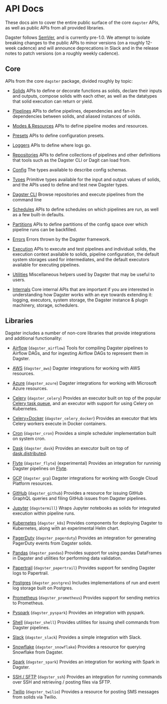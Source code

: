 
<DynamicMetaTags
  title="API Docs | Dagster"
  description="Dagster is a system for building modern data applications."
/>

# API Docs

These docs aim to cover the entire public surface of the core `dagster` APIs, as well as public APIs
from all provided libraries.

Dagster follows [SemVer](https://semver.org/), and is currently pre-1.0. We attempt to isolate
breaking changes to the public APIs to minor versions (on a roughly 12-week cadence) and will
announce deprecations in Slack and in the release notes to patch versions (on a roughly weekly
cadence).

## Core

APIs from the core `dagster` package, divided roughly by topic:

- [Solids](/_apidocs/solids)
  APIs to define or decorate functions as solids, declare their inputs
  and outputs, compose solids with each other, as well as the
  datatypes that solid execution can return or yield.

- [Pipelines](/_apidocs/pipeline)
  APIs to define pipelines, dependencies and fan-in dependencies
  between solids, and aliased instances of solids.

- [Modes & Resources](/_apidocs/modes-resources)
  APIs to define pipeline modes and resources.

- [Presets](/_apidocs/presets)
  APIs to define configuration presets.

- [Loggers](/_apidocs/loggers)
  APIs to define where logs go.

- [Repositories](/_apidocs/repositories)
  APIs to define collections of pipelines and other definitions that tools
  such as the Dagster CLI or Dagit can load from.

- [Config](/_apidocs/config)
  The types available to describe config schemas.

- [Types](/_apidocs/types)
  Primitive types available for the input and output values of solids,
  and the APIs used to define and test new Dagster types.

- [Dagster CLI](/_apidocs/cli)
  Browse repositories and execute pipelines from the command line

- [Schedules](/_apidocs/schedules)
  APIs to define schedules on which pipelines are run, as well as a
  few built-in defaults.

- [Partitions](/_apidocs/partitions)
  APIs to define partitions of the config space over which pipeline
  runs can be backfilled.

- [Errors](/_apidocs/errors)
  Errors thrown by the Dagster framework.

- [Execution](/_apidocs/execution)
  APIs to execute and test pipelines and individual solids, the
  execution context available to solids, pipeline configuration, the
  default system storages used for intermediates, and the default
  executors available for executing pipelines.

- [Utilities](/_apidocs/utilities)
  Miscellaneous helpers used by Dagster that may be useful to users.

- [Internals](/_apidocs/internals)
  Core internal APIs that are important if you are interested in
  understanding how Dagster works with an eye towards extending it:
  logging, executors, system storage, the Dagster instance & plugin
  machinery, storage, schedulers.

## Libraries

Dagster includes a number of non-core libraries that provide integrations and additional
functionality:

- [Airflow](/_apidocs/libraries/dagster_airflow) (`dagster_airflow`) Tools for compiling Dagster
  pipelines to Airflow DAGs, and for ingesting Airflow DAGs to represent them in Dagster.

- [AWS](/_apidocs/libraries/dagster_aws) (`dagster_aws`) Dagster integrations for working with
  AWS resources.

- [Azure](/_apidocs/libraries/dagster_azure) (`dagster_azure`) Dagster integrations for working
  with Microsoft Azure resources.

- [Celery](/_apidocs/libraries/dagster_celery) (`dagster_celery`) Provides an executor built on
  top of the popular [Celery task queue](http:/www.celeryproject.org/), and an executor with support
  for using Celery on Kubernetes.

- [Celery+Docker](/_apidocs/libraries/dagster_celery_docker) (`dagster_celery_docker`) Provides an
  executor that lets Celery workers execute in Docker containers.

- [Cron](/_apidocs/libraries/dagster_cron) (`dagster_cron`) Provides a simple scheduler
  implementation built on system cron.

- [Dask](/_apidocs/libraries/dagster_dask) (`dagster_dask`) Provides an executor built on top of
  [dask.distributed](https:/distributed.dask.org/en/latest/).

- [Flyte](/_apidocs/libraries/dagster_flyte) (`dagster_flyte`) (experimental) Provides an
  integration for runninig Dagster pipelines on [Flyte](https://flyte.org/).

- [GCP](/_apidocs/libraries/dagster_gcp) (`dagster_gcp`) Dagster integrations for working with
  Google Cloud Platform resources.

- [GitHub](/_apidocs/libraries/dagster_github) (`dagster_github`) Provides a resource for
  issuing GitHub GraphQL queries and filing GitHub issues from Dagster pipelines.

- [Jupyter](/_apidocs/libraries/dagstermill) (`dagstermill`) Wraps Jupyter notebooks as solids
  for integrated execution within pipeline runs.

- [Kubernetes](/_apidocs/libraries/dagster_k8s) (`dagster_k8s`) Provides components for
  deploying Dagster to Kubernetes, along with an experimental Helm chart.

- [PagerDuty](/_apidocs/libraries/dagster_pagerduty) (`dagster_pagerduty`) Provides an
  integration for generating PagerDuty events from Dagster solids.

- [Pandas](/_apidocs/libraries/dagster_pandas) (`dagster_pandas`) Provides support for using
  pandas DataFrames in Dagster and utilities for performing data validation.

- [Papertrail](/_apidocs/libraries/dagster_papertrail) (`dagster_papertrail`) Provides support
  for sending Dagster logs to Papertrail.

- [Postgres](/_apidocs/libraries/dagster_postgres) (`dagster_postgres`) Includes implementations
  of run and event log storage built on Postgres.

- [Prometheus](/_apidocs/libraries/dagster_prometheus) (`dagster_prometheus`) Provides support
  for sending metrics to Prometheus.

- [Pyspark](/_apidocs/libraries/dagster_pyspark) (`dagster_pyspark`) Provides an integration
  with pyspark.

- [Shell](/_apidocs/libraries/dagster_shell) (`dagster_shell`) Provides utilities for issuing shell
  commands from Dagster pipelines.

- [Slack](/_apidocs/libraries/dagster_slack) (`dagster_slack`) Provides a simple integration
  with Slack.

- [Snowflake](/_apidocs/libraries/dagster_snowflake) (`dagster_snowflake`) Provides a resource
  for querying Snowflake from Dagster.

- [Spark](/_apidocs/libraries/dagster_spark) (`dagster_spark`) Provides an integration
  for working with Spark in Dagster.

- [SSH / SFTP](/_apidocs/libraries/dagster_ssh) (`dagster_ssh`) Provides an integration
  for running commands over SSH and retrieving / posting files via SFTP.

- [Twilio](/_apidocs/libraries/dagster_twilio) (`dagster_twilio`) Provides a resource for posting SMS
  messages from solids via Twilio.
